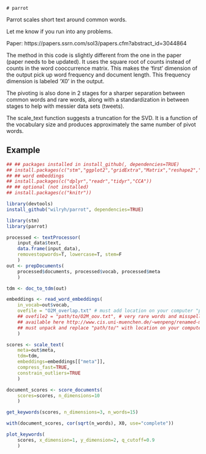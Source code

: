 	# parrot
	
Parrot scales short text around common words.

Let me know if you run into any problems.

Paper: https://papers.ssrn.com/sol3/papers.cfm?abstract_id=3044864

The method in this code is slightly different from the one in the paper (paper needs to be updated). It uses the square root of counts instead of counts in the word cooccurrence matrix. This makes the 'first' dimension of the output pick up word frequency and document length. This frequency dimension is labeled 'X0' in the output.

The pivoting is also done in 2 stages for a sharper separation between common words and rare words, along with a standardization in between stages to help with messier data sets (tweets).

The scale_text function suggests a truncation for the SVD. It is a function of the vocabulary size and produces approximately the same number of pivot words.

## Example



```r

## ## packages installed in install_github(, dependencies=TRUE)
## install.packages(c("stm","ggplot2","gridExtra","Matrix","reshape2","ForeCA","devtools","magrittr","RSpectra"))
## ## word embeddings
## install.packages(c("dplyr","readr","tidyr","CCA"))
## ## optional (not installed)
## install.packages(c("knitr"))

library(devtools)
install_github("wilryh/parrot", dependencies=TRUE)

library(stm)
library(parrot)

processed <- textProcessor(
    input_data$text,
    data.frame(input_data),
    removestopwords=T, lowercase=T, stem=F
    )
out <- prepDocuments(
    processed$documents, processed$vocab, processed$meta
    )

tdm <- doc_to_tdm(out)

embeddings <- read_word_embeddings(
    in_vocab=out$vocab,
    ovefile = "O2M_overlap.txt" # must add location on your computer "path/to/O2M_overlap.txt"
    ## ovefile2 = "path/to/O2M_oov.txt", # very rare words and misspellings
    ## available here http://www.cis.uni-muenchen.de/~wenpeng/renamed-meta-emb.tar.gz
    ## must unpack and replace "path/to/" with location on your computer
    )

scores <- scale_text(
    meta=out$meta,
    tdm=tdm,
    embeddings=embeddings[["meta"]],
    compress_fast=TRUE,
    constrain_outliers=TRUE
    )

document_scores <- score_documents(
    scores=scores, n_dimensions=10
    )

get_keywords(scores, n_dimensions=3, n_words=15)

with(document_scores, cor(sqrt(n_words), X0, use="complete"))

plot_keywords(
    scores, x_dimension=1, y_dimension=2, q_cutoff=0.9
    )
```
